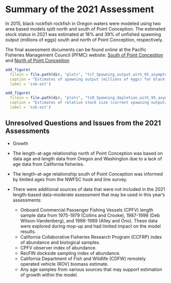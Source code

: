# Summary of the 2021 Assessment 

In 2015, black rockfish rockfish in Oregon waters were modeled using two area based models split north and south of Point Conception. The estimated stock status in 2021 was estimated at 18% and 39% of unfished spawning output (millions of eggs) south and north of Point Conception, respectively. 

The final assessment documents can be found online at the Pacific Fisheries Management Council (PFMC) website: [South of Point Conception](https://www.pcouncil.org/documents/2022/01/the-status-of-copper-rockfish-sebastes-caurinus-in-u-s-waters-off-the-coast-of-california-south-of-point-conception-in-2021-using-catch-and-length-data-december-2021.pdf/) and [North of Point Conception](https://www.pcouncil.org/documents/2022/01/the-status-of-copper-rockfish-sebastes-caurinus-in-u-s-waters-off-the-coast-of-california-north-of-point-conception-in-2021-using-catch-and-length-data-december-2021.pdf/)


```r
add_figure(
  filein = file.path(dir, "plots", "ts7_Spawning_output_with_95_asymptotic_intervals_intervals.png"), 
  caption = "Estimates of spawning output (millions of eggs) for black rockfish in waters off of Oregon from the 2015 assessment. Broken lines are 95% confidence intervals",
  label = 'ssb-est')

``` 

```r
add_figure(
  filein = file.path(dir, "plots", "ts9_Spawning_depletion_with_95_asymptotic_intervals_intervals.png"), 
  caption = "Estimates of relative stock size (current spawning output/unfished spawning output) for black rockfish in waters off of Oregon from the 2015 assessment. Broken lines are 95% confidence intervals.",
  label = 'ssb-est')

``` 

## Unresolved Questions and Issues from the 2021 Assessments

* Growth
* The length-at-age relationship north of Point Conception was based on data age and length data from Oregon and Washington due to a lack of age data from California fisheries.
* The length-at-age relationship south of Point Conception was informed by limited ages from the NWFSC hook and line survey. 

* There were additional sources of data that were not included in the 2021 length-based data-moderate assessment that may be used in this year's assessments:
    * Onboard Commercial Passenger Fishing Vessels (CPFV) length sample data from 1975-1979 (Collins and Crooke), 1987-1998 (Deb Wilson-Vandenberg), and 1986-1989 (Alley and Ono). These data were explored during mop-up and had limited impact on the model results.
    * California Collaborative Fisheries Research Program (CCFRP) index of abundance and biological samples.
    * CPFV observer index of abundance.
    * RecFIN dockside sampling index of abundance.
    * California Department of Fish and Wildlife (CDFW) remotely operated vehicle (ROV) biomass estimate.
    * Any age samples from various sources that may support estimation of growth within the model.